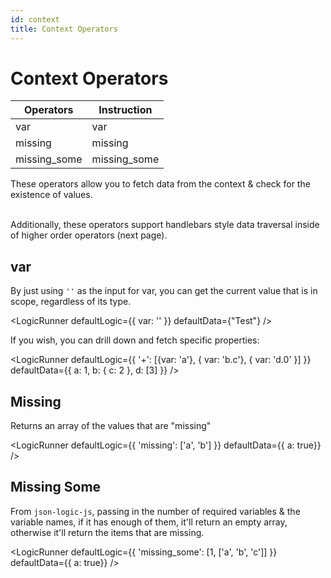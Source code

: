 ```yaml
---
id: context
title: Context Operators
---
```



<h1>Context Operators</h1>

Operators | Instruction
-- | --
var | var
missing | missing
missing_some | missing_some

These operators allow you to fetch data from the context &amp; check for the existence of values.

<br/>
Additionally, these operators support handlebars style data traversal  inside of higher order operators (next page).

## var


By just using `''` as the input for var, you can get the current value that is in scope, regardless of its type.


<LogicRunner defaultLogic={{
    var: ''
}} defaultData={"Test"} />

If you wish, you can drill down and fetch specific properties: 


<LogicRunner defaultLogic={{
    '+': [{var: 'a'}, { var: 'b.c'}, { var: 'd.0' }]
}} defaultData={{
    a: 1,
    b: { c: 2 },
    d: [3]
}} />




## Missing

Returns an array of the values that are "missing"

<LogicRunner defaultLogic={{
    'missing': ['a', 'b']
}} defaultData={{ a: true}} />


## Missing Some

From `json-logic-js`, passing in the number of required variables &amp; the variable names, if it has enough of them, it'll return an empty array, otherwise it'll return the items that are missing.

<LogicRunner defaultLogic={{
    'missing_some': [1, ['a', 'b', 'c']]
}} defaultData={{ a: true}} />


